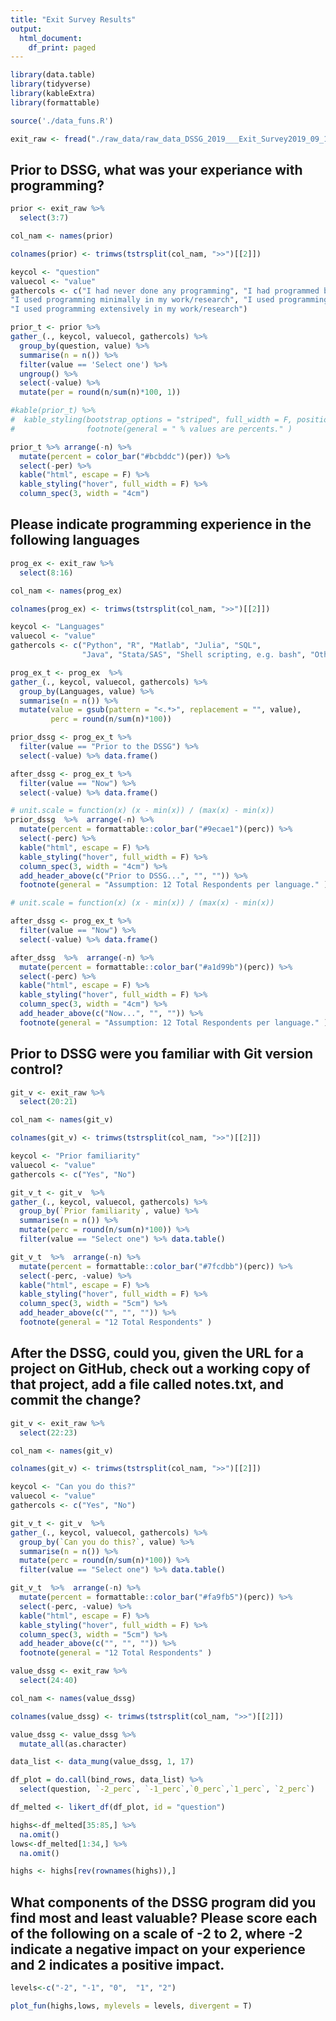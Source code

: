 ```yaml
---
title: "Exit Survey Results"
output:
  html_document:
    df_print: paged
---
```


```r
library(data.table)
library(tidyverse)
library(kableExtra)
library(formattable)
```

```r
source('./data_funs.R')
```

```r

exit_raw <- fread("./raw_data/raw_data_DSSG_2019___Exit_Survey2019_09_12_19_06_57.csv")
```

## Prior to DSSG, what was your experiance with programming?

```r

prior <- exit_raw %>%
  select(3:7)

col_nam <- names(prior)

colnames(prior) <- trimws(tstrsplit(col_nam, ">>")[[2]])

keycol <- "question"
valuecol <- "value"
gathercols <- c("I had never done any programming", "I had programmed but not in the context of my work/research",
"I used programming minimally in my work/research", "I used programming moderately in my work/research",          
"I used programming extensively in my work/research") 

prior_t <- prior %>%
gather_(., keycol, valuecol, gathercols) %>%
  group_by(question, value) %>%
  summarise(n = n()) %>%
  filter(value == 'Select one') %>%
  ungroup() %>%
  select(-value) %>%
  mutate(per = round(n/sum(n)*100, 1))  

#kable(prior_t) %>%
#  kable_styling(bootstrap_options = "striped", full_width = F, position = "left") %>%
#                footnote(general = " % values are percents." )

prior_t %>% arrange(-n) %>%
  mutate(percent = color_bar("#bcbddc")(per)) %>%
  select(-per) %>%
  kable("html", escape = F) %>%
  kable_styling("hover", full_width = F) %>%
  column_spec(3, width = "4cm")

```

## Please indicate programming experience in the following languages
```r
prog_ex <- exit_raw %>%
  select(8:16)

col_nam <- names(prog_ex)

colnames(prog_ex) <- trimws(tstrsplit(col_nam, ">>")[[2]])

keycol <- "Languages"
valuecol <- "value"
gathercols <- c("Python", "R", "Matlab", "Julia", "SQL",
                "Java", "Stata/SAS", "Shell scripting, e.g. bash", "Other") 

prog_ex_t <- prog_ex  %>%
gather_(., keycol, valuecol, gathercols) %>%
  group_by(Languages, value) %>%
  summarise(n = n()) %>%
  mutate(value = gsub(pattern = "<.*>", replacement = "", value),
         perc = round(n/sum(n)*100))
```

```r

prior_dssg <- prog_ex_t %>%
  filter(value == "Prior to the DSSG") %>%
  select(-value) %>% data.frame()

after_dssg <- prog_ex_t %>%
  filter(value == "Now") %>%
  select(-value) %>% data.frame()

# unit.scale = function(x) (x - min(x)) / (max(x) - min(x))
prior_dssg  %>%  arrange(-n) %>%
  mutate(percent = formattable::color_bar("#9ecae1")(perc)) %>%
  select(-perc) %>%
  kable("html", escape = F) %>%
  kable_styling("hover", full_width = F) %>%
  column_spec(3, width = "4cm") %>%
  add_header_above(c("Prior to DSSG...", "", "")) %>%
  footnote(general = "Assumption: 12 Total Respondents per language." )

# unit.scale = function(x) (x - min(x)) / (max(x) - min(x))
```

```r
after_dssg <- prog_ex_t %>%
  filter(value == "Now") %>%
  select(-value) %>% data.frame()

after_dssg  %>%  arrange(-n) %>%
  mutate(percent = formattable::color_bar("#a1d99b")(perc)) %>%
  select(-perc) %>%
  kable("html", escape = F) %>%
  kable_styling("hover", full_width = F) %>%
  column_spec(3, width = "4cm") %>%
  add_header_above(c("Now...", "", "")) %>%
  footnote(general = "Assumption: 12 Total Respondents per language." )
```

## Prior to DSSG were you familiar with Git version control?

```r
git_v <- exit_raw %>%
  select(20:21)

col_nam <- names(git_v)

colnames(git_v) <- trimws(tstrsplit(col_nam, ">>")[[2]])

keycol <- "Prior familiarity"
valuecol <- "value"
gathercols <- c("Yes", "No") 

git_v_t <- git_v  %>%
gather_(., keycol, valuecol, gathercols) %>%
  group_by(`Prior familiarity`, value) %>%
  summarise(n = n()) %>%
  mutate(perc = round(n/sum(n)*100)) %>%
  filter(value == "Select one") %>% data.table()

git_v_t  %>%  arrange(-n) %>%
  mutate(percent = formattable::color_bar("#7fcdbb")(perc)) %>%
  select(-perc, -value) %>%
  kable("html", escape = F) %>%
  kable_styling("hover", full_width = F) %>%
  column_spec(3, width = "5cm") %>%
  add_header_above(c("", "", "")) %>%
  footnote(general = "12 Total Respondents" )
```

## After the DSSG, could you, given the URL for a project on GitHub, check out a working copy of that project, add a file called notes.txt, and commit the change?

```r
git_v <- exit_raw %>%
  select(22:23)

col_nam <- names(git_v)

colnames(git_v) <- trimws(tstrsplit(col_nam, ">>")[[2]])

keycol <- "Can you do this?"
valuecol <- "value"
gathercols <- c("Yes", "No") 

git_v_t <- git_v  %>%
gather_(., keycol, valuecol, gathercols) %>%
  group_by(`Can you do this?`, value) %>%
  summarise(n = n()) %>%
  mutate(perc = round(n/sum(n)*100)) %>%
  filter(value == "Select one") %>% data.table()

git_v_t  %>%  arrange(-n) %>%
  mutate(percent = formattable::color_bar("#fa9fb5")(perc)) %>%
  select(-perc, -value) %>%
  kable("html", escape = F) %>%
  kable_styling("hover", full_width = F) %>%
  column_spec(3, width = "5cm") %>%
  add_header_above(c("", "", "")) %>%
  footnote(general = "12 Total Respondents" )
```


```r
value_dssg <- exit_raw %>%
  select(24:40)

col_nam <- names(value_dssg)

colnames(value_dssg) <- trimws(tstrsplit(col_nam, ">>")[[2]])

value_dssg <- value_dssg %>%
  mutate_all(as.character)

data_list <- data_mung(value_dssg, 1, 17)

df_plot = do.call(bind_rows, data_list) %>%
  select(question, `-2_perc`, `-1_perc`,`0_perc`,`1_perc`, `2_perc`)

df_melted <- likert_df(df_plot, id = "question")

highs<-df_melted[35:85,] %>%
  na.omit()
lows<-df_melted[1:34,] %>%
  na.omit()

highs <- highs[rev(rownames(highs)),] 
```

## What components of the DSSG program did you find most and least valuable? Please score each of the following on a scale of -2 to 2, where -2 indicate a negative impact on your experience and 2 indicates a positive impact.

```r
levels<-c("-2", "-1", "0",  "1", "2")

plot_fun(highs,lows, mylevels = levels, divergent = T)
```






